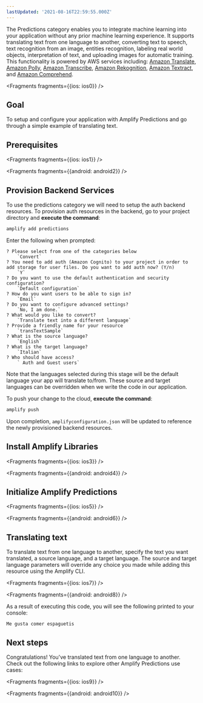 ```yaml
---
lastUpdated: '2021-08-16T22:59:55.000Z'
---
```

The Predictions category enables you to integrate machine learning into your application without any prior machine learning experience. It supports translating text from one language to another, converting text to speech, text recognition from an image, entities recognition, labeling real world objects, interpretation of text, and uploading images for automatic training. This functionality is powered by AWS services including: [Amazon Translate](https://docs.aws.amazon.com/translate/latest/dg/what-is.html), [Amazon Polly](https://docs.aws.amazon.com/polly/latest/dg/what-is.html), [Amazon Transcribe](https://docs.aws.amazon.com/transcribe/latest/dg/what-is-transcribe.html), [Amazon Rekognition](https://docs.aws.amazon.com/rekognition/latest/dg/what-is.html), [Amazon Textract](https://docs.aws.amazon.com/textract/latest/dg/what-is.html), and [Amazon Comprehend](https://docs.aws.amazon.com/comprehend/latest/dg/what-is.html).


<Fragments fragments={{ios: ios0}} />

## Goal

To setup and configure your application with Amplify Predictions and go through a simple example of translating text.

## Prerequisites


<Fragments fragments={{ios: ios1}} />


<Fragments fragments={{android: android2}} />

## Provision Backend Services

To use the predictions category we will need to setup the auth backend resources.  To provision auth resources in the backend, go to your project directory and **execute the command**:

```bash
amplify add predictions
```

Enter the following when prompted:

```console
? Please select from one of the categories below
    `Convert`
? You need to add auth (Amazon Cognito) to your project in order to add storage for user files. Do you want to add auth now? (Y/n) 
    `Y`
? Do you want to use the default authentication and security configuration?
    `Default configuration`
? How do you want users to be able to sign in?
    `Email`
? Do you want to configure advanced settings?
    `No, I am done.`
? What would you like to convert?
    `Translate text into a different language`
? Provide a friendly name for your resource
    `transTextSample`
? What is the source language?
    `English`
? What is the target language?
    `Italian`
? Who should have access?
    ` Auth and Guest users`
```

Note that the languages selected during this stage will be the default language your app will translate to/from. These source and target languages can be overridden when we write the code in our application.

To push your change to the cloud, **execute the command**:

```bash
amplify push
```

Upon completion, `amplifyconfiguration.json` will be updated to reference the newly provisioned backend resources.

## Install Amplify Libraries


<Fragments fragments={{ios: ios3}} />


<Fragments fragments={{android: android4}} />

## Initialize Amplify Predictions


<Fragments fragments={{ios: ios5}} />


<Fragments fragments={{android: android6}} />

## Translating text

To translate text from one language to another, specify the text you want translated, a source language, and a target language. The source and target language parameters will override any choice you made while adding this resource using the Amplify CLI.


<Fragments fragments={{ios: ios7}} />


<Fragments fragments={{android: android8}} />

As a result of executing this code, you will see the following printed to your console:

```console
Me gusta comer espaguetis
```

## Next steps

Congratulations! You've translated text from one language to another. Check out the following links to explore other Amplify Predictions use cases:


<Fragments fragments={{ios: ios9}} />


<Fragments fragments={{android: android10}} />
